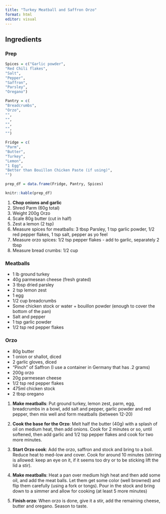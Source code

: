 ```yaml
---
title: "Turkey Meatball and Saffron Orzo"
format: html
editor: visual
---
```


## Ingredients

### Prep

```r

Spices = c("Garlic powder",
"Red Chili flakes", 
"Salt",
"Pepper", 
"Saffron",
"Parsley",
"Oregano")

Pantry = c(
"Breadcrumbs",
"Orzo",
"",
"",
"",
"",
"")

Fridge = c(
"Parm",
"Butter",
"Turkey",
"Lemon",
"1 Egg",
"Better than Bouillon Chicken Paste (if using)",
"")

prep_df = data.frame(Fridge, Pantry, Spices)
```

```r

knitr::kable(prep_df)
```

1.  **Chop onions and garlic**
2.  Shred Parm (60g total)
3.  Weight 200g Orzo
4.  Scale 80g butter (cut in half)
5.  Zest a lemon (2 tsp)
6.  Measure spices for meatballs: 3 tbsp Parsley, 1 tsp garlic powder, 1/2 red pepper flakes, 1 tsp salt, pepper as yo feel
7.  Measure orzo spices: 1/2 tsp pepper flakes - add to garlic, separately 2 tbsp
8.  Measure bread crumbs: 1/2 cup

### Meatballs

-   1 lb ground turkey
-   40g parmesean cheese (fresh grated)
-   3 tbsp dried parsley
-   2 tsp lemon zest
-   1 egg
-   1/2 cup breadcrumbs
-   Some chicken stock or water + bouillon powder (enough to cover the bottom of the pan)
-   Salt and pepper
-   1 tsp garlic powder
-   1/2 tsp red pepper flakes

### Orzo

-   80g butter
-   1 onion or shallot, diced
-   2 garlic gloves, diced
-   "Pinch" of Saffron (I use a container in Germany that has .2 grams)
-   200g orzo
-   20g parmesean cheese
-   1/2 tsp red pepper flakes
-   475ml chicken stock
-   2 tbsp oregano

1.  **Make meatballs**: Put ground turkey, lemon zest, parm, egg, breadcrumbs in a bowl, add salt and pepper, garlic powder and red pepper, then mix well and form meatballs (between 12-20)

2.  **Cook the base for the Orzo**: Melt half the butter (40g) with a splash of oil on medium heat, then add onions. Cook for 2 minutes or so, until softened, then add garlic and 1/2 tsp pepper flakes and cook for two more minutes.

3.  **Start Orzo cook**: Add the orzo, saffron and stock and bring to a boil. Reduce heat to med-low and cover. Cook for around 10 minutes (stirring is allowed: keep an eye on it, if it seems too dry or to be sticking lift the lid a stir).

4.  **Make meatballs**: Heat a pan over medium high heat and then add some oil, and add the meat balls. Let them get some color (well browned) and flip them carefully (using a fork or tongs). Pour in the stock and bring down to a simmer and allow for cooking (at least 5 more minutes)

5.  **Finish orzo**: When orzo is done, give it a stir, add the remaining cheese, butter and oregano. Season to taste.
